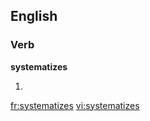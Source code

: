 
==English==

===Verb===
'''systematizes'''

# {{third-person singular of|systematize}}

[[fr:systematizes]]
[[vi:systematizes]]